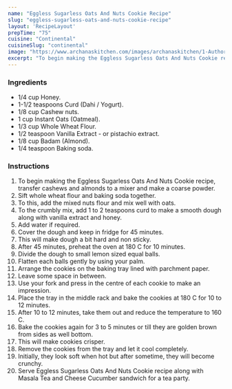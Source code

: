 ---
name: "Eggless Sugarless Oats And Nuts Cookie Recipe"
slug: "eggless-sugarless-oats-and-nuts-cookie-recipe"
layout: 'RecipeLayout'
prepTime: "75"
cuisine: "Continental"
cuisineSlug: "continental"
image: "https://www.archanaskitchen.com/images/archanaskitchen/1-Author/Smitha_Kalluraya/EGGLESS_SUGARLESS_OATS_COOKIES_1600.jpg"
excerpt: "To begin making the Eggless Sugarless Oats And Nuts Cookie recipe, transfer cashews and almonds to a mixer and make a coarse powder"
---

### Ingredients

- 1/4 cup Honey.
- 1-1/2 teaspoons Curd (Dahi / Yogurt).
- 1/8 cup Cashew nuts.
- 1 cup Instant Oats (Oatmeal).
- 1/3 cup Whole Wheat Flour.
- 1/2 teaspoon Vanilla Extract - or pistachio extract.
- 1/8 cup Badam (Almond).
- 1/4 teaspoon Baking soda.

### Instructions

1. To begin making the Eggless Sugarless Oats And Nuts Cookie recipe, transfer cashews and almonds to a mixer and make a coarse powder.
1. Sift whole wheat flour and baking soda together.
1. To this, add the mixed nuts flour and mix well with oats.
1. To the crumbly mix, add 1 to 2 teaspoons curd to make a smooth dough along with vanilla extract and honey.
1. Add water if required.
1. Cover the dough and keep in fridge for 45 minutes.
1. This will make dough a bit hard and non sticky.
1. After 45 minutes, preheat the oven at 180 C for 10 minutes.
1. Divide the dough to small lemon sized equal balls.
1. Flatten each balls gently by using your palm.
1. Arrange the cookies on the baking tray lined with parchment paper.
1. Leave some space in between.
1. Use your fork and press in the centre of each cookie to make an impression.
1. Place the tray in the middle rack and bake the cookies at 180 C for 10 to 12 minutes.
1. After 10 to 12 minutes, take them out and reduce the temperature to 160 C.
1. Bake the cookies again for 3 to 5 minutes or till they are golden brown from sides as well bottom.
1. This will make cookies crisper.
1. Remove the cookies from the tray and let it cool completely.
1. Initially, they look soft when hot but after sometime, they will become crunchy.
1. Serve Eggless Sugarless Oats And Nuts Cookie recipe along with Masala Tea and Cheese Cucumber sandwich for a tea party.
